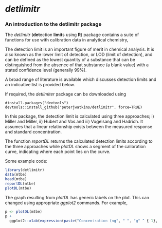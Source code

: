 *detlimitr*
==========

### An introduction to the detlimitr package

The *detlimitr* (**det**ection **limit**s using **R**) package contains a suite of functions for use with calibration data in analytical chemistry,

The detection limit is an important figure of merit in chemical analysis.  It is also known as the lower limit of detection, or LOD (limit of detection), and can be defined as the lowest quantity of a substance that can be distinguished from the absence of that substance (a blank value) with a stated confidence level (generally 99%).

A broad range of literature is available which discusses detection limits and an indicative list is provided below.

If required, the *detlimiter* package can be downloaded using

``` 
#install.packages("devtools") 
devtools::install_github("peterjwatkins/detlimitr", force=TRUE)

```

In this package, the detection limit is calculated using three approaches; i) Miller and Miller, ii) Hubert and Vos and iii) Vogelsang and Hadrich. It assumes that a linear relationship exists between the measured response and standard concentration.

The function *reportDL* returns the calculated detection limits according to the three approaches while *plotDL* shows a segment of the calibration curve, indicating where each point lies on the curve.

Some example code:

``` r
library(detlimitr)
data(mtbe)
head(mtbe)
reportDL(mtbe)
plotDL(mtbe)
```
The graph resulting from *plotDL* has generic labels on the plot. This can changed using appropriate *ggplot2* commands. For example,

``` r
p <- plotDL(mtbe)
p +
  ggplot2::xlab(expression(paste("Concentration (ng", " ", "g" ^ {-1}, ")")))
```

